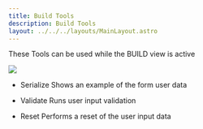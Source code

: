 ```yaml
---
title: Build Tools
description: Build Tools
layout: ../../../layouts/MainLayout.astro
---
```


These Tools can be used while the BUILD view is active

<img src="/tools/preview-tools.png" />

- Serialize
  Shows an example of the form user data

- Validate
  Runs user input validation

- Reset
  Performs a reset of the user input data
